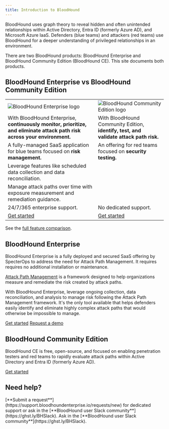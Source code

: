 ```yaml
---
title: Introduction to BloodHound
---
```


<Card title="Know your adversary with BloodHound security testing." icon="shield" iconType="solid" horizontal={true} />

BloodHound uses graph theory to reveal hidden and often unintended relationships within Active Directory, Entra ID (formerly Azure AD), and Microsoft Azure IaaS. Defenders (blue teams) and attackers (red teams) use BloodHound for a deeper understanding of privileged relationships in an environment.

There are two BloodHound products: BloodHound Enterprise and BloodHound Community Edition (BloodHound CE). This site documents both products.

## BloodHound Enterprise vs BloodHound Community Edition

<div>
    <table className="comparison-table">
    <tbody>
    <tr>
        <td>
        <img noZoom src="/assets/BHE-logo-square.svg" alt="BloodHound Enterprise logo" />
        </td>
        <td>
        <img noZoom src="/assets/CE-logo-square.svg" alt="BloodHound Community Edition logo" />
        </td>
    </tr>
    <tr>
        <td>
        With BloodHound Enterprise, <strong>continuously monitor, prioritize, and eliminate attack path risk across your environment.</strong>
        </td>
        <td>
        With BloodHound Community Edition, <strong>identify, test, and validate attack path risk.</strong>
        </td>
    </tr>
    <tr>
        <td>
        A fully-managed SaaS application for blue teams focused on <strong>risk management.</strong>
        </td>
        <td>
        An offering for red teams focused on <strong>security testing.</strong>
        </td>
    </tr>
    <tr>
        <td>Leverage features like scheduled data collection and data reconciliation.</td>
        <td>&nbsp;</td>
    </tr>
    <tr>
        <td>Manage attack paths over time with exposure measurement and remediation guidance.</td>
        <td>&nbsp;</td>
    </tr>
    <tr>
        <td>24/7/365 enterprise support.</td>
        <td>No dedicated support.</td>
    </tr>
    <tr>
        <td>
        <a href="/get-started/quickstart/enterprise-quickstart">Get started</a>
        </td>
        <td>
        <a href="/get-started/quickstart/community-edition-quickstart">Get started</a>
        </td>
    </tr>
    </tbody>
    </table>
</div>

<Icon icon="arrow-right" iconType="solid" /> See the [full feature comparison](https://specterops.io/bloodhound-feature-comparison/).

## BloodHound Enterprise

BloodHound Enterprise is a fully deployed and secured SaaS offering by SpecterOps to address the need for Attack Path Management.
It requires requires no additional installation or maintenance.

[Attack Path Management](https://specterops.io/what-is-attack-path-management/) is a framework designed to help organizations measure and remediate the risk created by attack paths.

With BloodHound Enterprise, leverage ongoing collection, data reconciliation, and analysis to manage risk following the Attack Path Management framework.
It's the only tool available that helps defenders easily identify and eliminate highly complex attack paths that would otherwise be impossible to manage.

<Icon icon="arrow-right" iconType="solid" /> [Get started](/get-started/quickstart/enterprise-quickstart)
<Icon icon="arrow-right" iconType="solid" /> [Request a demo](https://specterops.io/get-a-demo/)

## BloodHound Community Edition

BloodHound CE is free, open-source, and focused on enabling penetration testers and red teams to rapidly evaluate attack paths within Active Directory and Entra ID (formerly Azure AD).

<Icon icon="arrow-right" iconType="solid" /> [Get started](/get-started/quickstart/community-edition-quickstart)

## Need help?
<CardGroup>
    <Card title="BloodHound Enterprise Support" icon="square-question">
        [**Submit a request**](https://support.bloodhoundenterprise.io/requests/new) for dedicated support or ask in the [**BloodHound user Slack community**](https://ghst.ly/BHSlack).
    </Card>
    <Card title="BloodHound Community Edition Support" icon="users">
        Ask in the [**BloodHound user Slack community**](https://ghst.ly/BHSlack).
        </Card>
</CardGroup>
